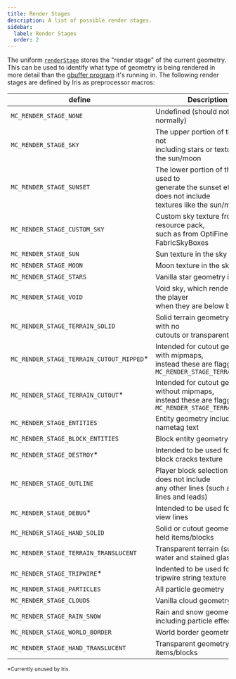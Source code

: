 ```yaml
---
title: Render Stages
description: A list of possible render stages.
sidebar:
  label: Render Stages
  order: 2
---
```


The uniform [`renderStage`](/current/reference/uniforms/rendering/#renderstage) stores the "render stage" of the current geometry. This can be used to identify what type of geometry is being rendered in more detail than the [gbuffer program](/current/reference/programs/gbuffers/) it's running in. The following render stages are defined by Iris as preprocessor macros:

| define                                    | Description                                                                                                    |
| ----------------------------------------- | ---------------------------------------------------------------------------------------------------------------|
| `MC_RENDER_STAGE_NONE`                    | Undefined (should not occur normally)                                                                          |
| `MC_RENDER_STAGE_SKY`                     | The upper portion of the sky not <br/>including stars or textures like the sun/moon                                 |
| `MC_RENDER_STAGE_SUNSET`                  | The lower portion of  the sky used to <br/>generate the sunset effect, does not include <br/>textures like the sun/moon   |
| `MC_RENDER_STAGE_CUSTOM_SKY`              | Custom sky texture from resource pack,<br/> such as from OptiFine or FabricSkyBoxes                                 |
| `MC_RENDER_STAGE_SUN`                     | Sun texture in the sky                                                                                         |
| `MC_RENDER_STAGE_MOON`                    | Moon texture in the sky                                                                                        |
| `MC_RENDER_STAGE_STARS`                   | Vanilla star geometry in the sky                                                                               |
| `MC_RENDER_STAGE_VOID`                    | Void sky, which renders below the player<br/> when they are below bedrock                                           |
| `MC_RENDER_STAGE_TERRAIN_SOLID`           | Solid terrain geometry (terrain with no <br/>cutouts or transparent)                                               |
| `MC_RENDER_STAGE_TERRAIN_CUTOUT_MIPPED`*  | Intended for cutout geometry with mipmaps, <br/> instead these are flagged as `MC_RENDER_STAGE_TERRAIN_SOLID`        |
| `MC_RENDER_STAGE_TERRAIN_CUTOUT`*         | Intended for cutout geometry without mipmaps, <br/> instead these are flagged as `MC_RENDER_STAGE_TERRAIN_SOLID`     |
| `MC_RENDER_STAGE_ENTITIES`                | Entity geometry including nametag text                                                                         |
| `MC_RENDER_STAGE_BLOCK_ENTITIES`          | Block entity geometry                                                                                          |
| `MC_RENDER_STAGE_DESTROY`*                | Intended to be used for the block cracks texture                                                               |
| `MC_RENDER_STAGE_OUTLINE`                 | Player block selection outline, does not include <br/>any other lines (such as fishing lines and leads)             |
| `MC_RENDER_STAGE_DEBUG`*                  | Intended to be used for debug view lines                                                                       |
| `MC_RENDER_STAGE_HAND_SOLID`              | Solid or cutout geometry for held items/blocks                                                                 |
| `MC_RENDER_STAGE_TERRAIN_TRANSLUCENT`     | Transparent terrain (such as water and stained glass)                                                          |
| `MC_RENDER_STAGE_TRIPWIRE`*               | Indented to be used for the tripwire string texture                                                            |
| `MC_RENDER_STAGE_PARTICLES`               | All particle geometry                                                                                          |
| `MC_RENDER_STAGE_CLOUDS`                  | Vanilla cloud geometry                                                                                         |
| `MC_RENDER_STAGE_RAIN_SNOW`               | Rain and snow geometry (not including particle effects)                                                        |
| `MC_RENDER_STAGE_WORLD_BORDER`            | World border geometry                                                                                          |
| `MC_RENDER_STAGE_HAND_TRANSLUCENT`        | Transparent geometry for held items/blocks                                                                     |

<sup>*Currently unused by Iris.</sup>